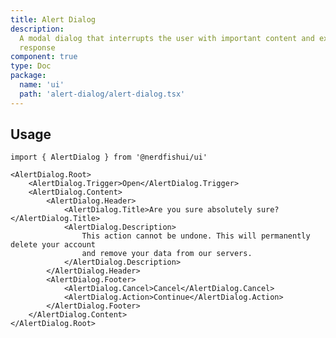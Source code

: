```yaml
---
title: Alert Dialog
description:
  A modal dialog that interrupts the user with important content and expects a
  response
component: true
type: Doc
package:
  name: 'ui'
  path: 'alert-dialog/alert-dialog.tsx'
---
```


<ComponentExample src="/src/components/examples/alert-dialog/demo.tsx">
	<AlertDialogDemo />
</ComponentExample>

## Usage

```tsx
import { AlertDialog } from '@nerdfishui/ui'
```

```tsx
<AlertDialog.Root>
	<AlertDialog.Trigger>Open</AlertDialog.Trigger>
	<AlertDialog.Content>
		<AlertDialog.Header>
			<AlertDialog.Title>Are you sure absolutely sure?</AlertDialog.Title>
			<AlertDialog.Description>
				This action cannot be undone. This will permanently delete your account
				and remove your data from our servers.
			</AlertDialog.Description>
		</AlertDialog.Header>
		<AlertDialog.Footer>
			<AlertDialog.Cancel>Cancel</AlertDialog.Cancel>
			<AlertDialog.Action>Continue</AlertDialog.Action>
		</AlertDialog.Footer>
	</AlertDialog.Content>
</AlertDialog.Root>
```
